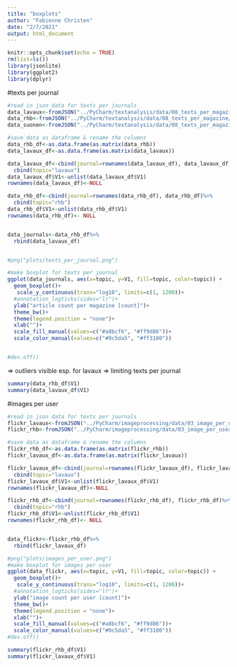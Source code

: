 ```yaml
---
title: "boxplots"
author: "Fabienne Christen"
date: "2/7/2021"
output: html_document
---
```


```r
knitr::opts_chunk$set(echo = TRUE)
rm(list=ls())
library(jsonlite)
library(ggplot2)
library(dplyr)
```
#texts per journal
```r
#read in json data for texts per journals
data_lavaux<-fromJSON("../PyCharm/textanalysis/data/08_texts_per_magazine/lavaux.json", flatten=TRUE)
data_rhb<-fromJSON("../PyCharm/textanalysis/data/08_texts_per_magazine/rhb.json", flatten=TRUE)
data_suonen<-fromJSON("../PyCharm/textanalysis/data/08_texts_per_magazine/suonen.json", flatten = TRUE)
```

```r
#save data as dataframe & rename the columns
data_rhb_df<-as.data.frame(as.matrix(data_rhb))
data_lavaux_df<-as.data.frame(as.matrix(data_lavaux))

data_lavaux_df<-cbind(journal=rownames(data_lavaux_df), data_lavaux_df)%>%
  cbind(topic="lavaux")
data_lavaux_df$V1<-unlist(data_lavaux_df$V1)
rownames(data_lavaux_df)<-NULL

data_rhb_df<-cbind(journal=rownames(data_rhb_df), data_rhb_df)%>%
  cbind(topic="rhb")
data_rhb_df$V1<-unlist(data_rhb_df$V1)
rownames(data_rhb_df)<- NULL


data_journals<-data_rhb_df%>%
  rbind(data_lavaux_df)


#png("plots/texts_per_journal.png")

#make boxplot for texts per journal
ggplot(data_journals, aes(x=topic, y=V1, fill=topic, color=topic)) + 
  geom_boxplot()+
   scale_y_continuous(trans="log10", limits=c(1, 1200))+
  #annotation_logticks(sides="lr")+
  ylab("article count per magazine [count]")+
  theme_bw()+
  theme(legend.position = "none")+
  xlab("")+
  scale_fill_manual(values=c("#a8bcf6", "#ff9d86"))+
  scale_color_manual(values=c("#0c5da5", "#ff3100"))


#dev.off()

```

=> outliers visible esp. for lavaux => limiting texts per journal


```r
summary(data_rhb_df$V1)
summary(data_lavaux_df$V1)
```



#images per user
```r
#read in json data for texts per journals
flickr_lavaux<-fromJSON("../PyCharm/imageprocessing/data/03_image_per_user/lavaux.json", flatten=TRUE)
flickr_rhb<-fromJSON("../PyCharm/imageprocessing/data/03_image_per_user/rhb.json", flatten=TRUE)
```

```r
#save data as dataframe & rename the columns
flickr_rhb_df<-as.data.frame(as.matrix(flickr_rhb))
flickr_lavaux_df<-as.data.frame(as.matrix(flickr_lavaux))

flickr_lavaux_df<-cbind(journal=rownames(flickr_lavaux_df), flickr_lavaux_df)%>%
  cbind(topic="lavaux")
flickr_lavaux_df$V1<-unlist(flickr_lavaux_df$V1)
rownames(flickr_lavaux_df)<-NULL

flickr_rhb_df<-cbind(journal=rownames(flickr_rhb_df), flickr_rhb_df)%>%
  cbind(topic="rhb")
flickr_rhb_df$V1<-unlist(flickr_rhb_df$V1)
rownames(flickr_rhb_df)<- NULL


data_flickr<-flickr_rhb_df%>%
  rbind(flickr_lavaux_df)

#png("plots/images_per_user.png")
#make boxplot for images per user
ggplot(data_flickr, aes(x=topic, y=V1, fill=topic, color=topic)) + 
  geom_boxplot()+
   scale_y_continuous(trans="log10", limits=c(1, 1200))+
  #annotation_logticks(sides="lr")+
  ylab("image count per user [count]")+
  theme_bw()+
  theme(legend.position = "none")+
  xlab("")+
  scale_fill_manual(values=c("#a8bcf6", "#ff9d86"))+
  scale_color_manual(values=c("#0c5da5", "#ff3100"))
#dev.off()


```

```r
summary(flickr_rhb_df$V1)
summary(flickr_lavaux_df$V1)
```

